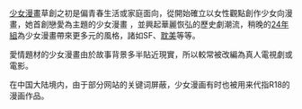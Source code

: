[[少女漫畫|少女漫畫]]草創之初是偏青春生活或家庭面向，從{{link-ja|水野英子}}開始確立以女性觀點創作少女向漫畫，她首創戀愛為主題的少女漫畫 ，並興起華麗恢弘的歷史劇潮流，稍晚的[[24年組|24年組]]為少女漫畫帶來更多元的風格，諸如SF、[[BL_(和製英語)|耽美]]等等。

愛情題材的少女漫畫由於故事背景多半貼近現實，所以較常被改編為真人電視劇或電影。

在中国大陆境内，由于部分网站的关键词屏蔽，少女漫画有时也被用来代指R18的漫画作品。